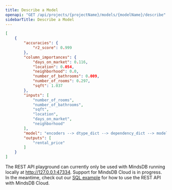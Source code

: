 ```yaml
---
title: Describe a Model
openapi: "GET /api/projects/{projectName}/models/{modelName}/describe"
sidebarTitle: Describe a Model
---
```


<ResponseExample>

```json Response
[
    {
        "accuracies": {
            "r2_score": 0.999
        },
        "column_importances": {
            "days_on_market": 0.116,
            "location": 0.054,
            "neighborhood": 0.0,
            "number_of_bathrooms": 0.009,
            "number_of_rooms": 0.297,
            "sqft": 1.037
        },
        "inputs": [
            "number_of_rooms",
            "number_of_bathrooms",
            "sqft",
            "location",
            "days_on_market",
            "neighborhood"
        ],
        "model": "encoders --> dtype_dict --> dependency_dict --> model --> problem_definition --> identifiers --> imputers --> accuracy_functions",
        "outputs": [
            "rental_price"
        ]
    }
]
```

</ResponseExample>

<Note>

The REST API playground can currently only be used with MindsDB running locally at http://127.0.0.1:47334. Support for MindsDB Cloud is in progress. In the meantime,
check out our [SQL example](/rest/sql) for how to use the REST API with MindsDB Cloud. 

</Note>